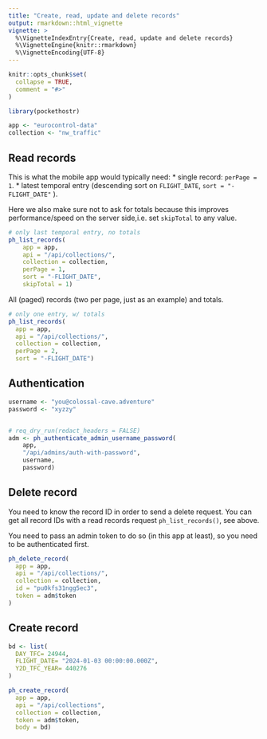 ```yaml
---
title: "Create, read, update and delete records"
output: rmarkdown::html_vignette
vignette: >
  %\VignetteIndexEntry{Create, read, update and delete records}
  %\VignetteEngine{knitr::rmarkdown}
  %\VignetteEncoding{UTF-8}
---
```


```r
knitr::opts_chunk$set(
  collapse = TRUE,
  comment = "#>"
)
```

```r
library(pockethostr)

app <- "eurocontrol-data"
collection <- "nw_traffic"
```

## Read records

This is what the mobile app would typically need:
* single record: `perPage = 1`.
* latest temporal entry (descending sort on `FLIGHT_DATE`, `sort = "-FLIGHT_DATE"` ).

Here we also make sure not to ask for totals because this improves performance/speed
on the server side,i.e. set `skipTotal` to any value.

```r
# only last temporal entry, no totals
ph_list_records(
    app = app,
    api = "/api/collections/",
    collection = collection,
    perPage = 1,
    sort = "-FLIGHT_DATE",
    skipTotal = 1)
```


All (paged) records (two per page, just as an example) and totals.

```r
# only one entry, w/ totals
ph_list_records(
  app = app,
  api = "/api/collections/",
  collection = collection,
  perPage = 2,
  sort = "-FLIGHT_DATE")
```


## Authentication

```r
username <- "you@colossal-cave.adventure"
password <- "xyzzy"


# req_dry_run(redact_headers = FALSE)
adm <- ph_authenticate_admin_username_password(
    app,
    "/api/admins/auth-with-password",
    username,
    password)
```


## Delete record
You need to know the record ID in order to send a delete request.
You can get all record IDs with a read records request `ph_list_records()`, see above.

You need to pass an admin token to do so (in this app at least), so you need to be authenticated first.

```r
ph_delete_record(
  app = app,
  api = "/api/collections/",
  collection = collection,
  id = "pu0kfs31ngg5ec3",
  token = adm$token
)
```


## Create record

```r
bd <- list(
  DAY_TFC= 24944,
  FLIGHT_DATE= "2024-01-03 00:00:00.000Z",
  Y2D_TFC_YEAR= 440276
)

ph_create_record(
  app = app,
  api = "/api/collections",
  collection = collection,
  token = adm$token,
  body = bd)
```

